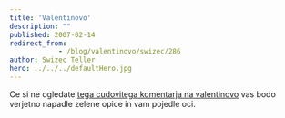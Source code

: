 ```yaml
---
title: 'Valentinovo'
description: ""
published: 2007-02-14
redirect_from: 
            - /blog/valentinovo/swizec/286
author: Swizec Teller
hero: ../../../defaultHero.jpg
---
```

Ce si ne ogledate [tega cudovitega komentarja na valentinovo](http://www.zefrank.com/valentine/) vas bodo verjetno napadle zelene opice in vam pojedle oci.